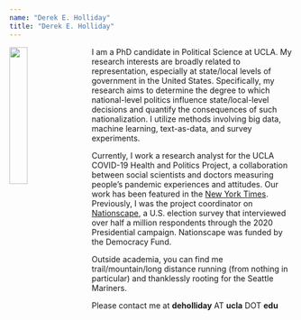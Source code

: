 ```yaml
---
name: "Derek E. Holliday"
title: "Derek E. Holliday"
---
```


<style>
  .title{
    display: none;
  }
</style>

<link rel="stylesheet" href="styles.css" type="text/css">

<img src="images/derek_1.jpg" style="width:25%; margin-right: 20px" align="left">

I am a PhD candidate in Political Science at UCLA. My research interests are broadly related to representation, especially at state/local levels of government in the United States. Specifically, my research aims to determine the degree to which national-level politics influence state/local-level decisions and quantify the consequences of such nationalization. I utilize methods involving big data, machine learning, text-as-data, and survey experiments. 

Currently, I work a research analyst for the UCLA COVID-19 Health and Politics Project, a collaboration between social scientists and doctors measuring people's pandemic experiences and attitudes. Our work has been featured in the <a href="https://www.nytimes.com/2021/05/04/upshot/vaccine-incentive-experiment.html" target="_blank">New York Times</a>. Previously, I was the project coordinator on <a href="https://www.voterstudygroup.org/nationscape" target="_blank">Nationscape</a>, a U.S. election survey that interviewed over half a million respondents through the 2020 Presidential campaign. Nationscape was funded by the Democracy Fund. 

Outside academia, you can find me trail/mountain/long distance running (from nothing in particular) and thanklessly rooting for the Seattle Mariners.

Please contact me at **deholliday** AT **ucla** DOT **edu**